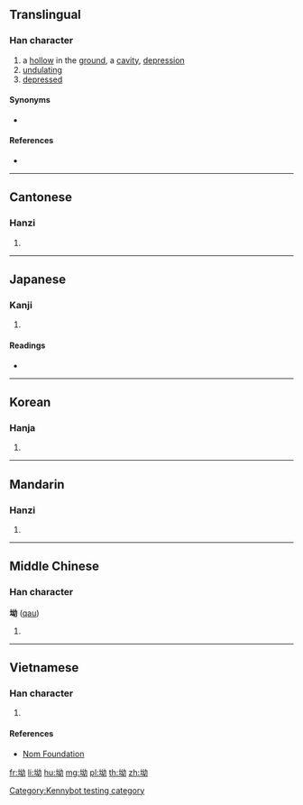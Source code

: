 ==Translingual==

===Han character===
{{Han char|rn=32|rad=土|as=05|sn=8|four=44127|canj=GVIS|ids=⿰土幼}}

# a [[hollow]] in the [[ground]], a [[cavity]], [[depression]]
# [[undulating]]
# [[depressed]]

====Synonyms====
* {{l|mul|垇}}

====References====
* {{Han ref|kx=0226.330|dkj=04988|dj=0462.100|hdz=10436.090|uh=5773|ud=22387|bh=CBFC|bd=52220}}

----

==Cantonese==

===Hanzi===
{{yue-hanzi|jyut=[[aau1]], [[aau3]]|y=aau1, aau3}}

# {{defn|lang=yue|sort=土05}}

----

==Japanese==

===Kanji===
{{ja-kanji|grade=|rs=土05}}

# {{defn|lang=ja|sort=土05}}

====Readings====
* {{ja-readings|on=[[あう]] (au), [[えう]] (eu)|kun=[[くぼみ]] (kubomi)}}

----

==Korean==

===Hanja===
{{ko-hanja|hangeul=요|rv=yo|mr=yo}}

# {{defn|lang=ko|sort=土05}}

----

==Mandarin==

===Hanzi===
{{cmn-hanzi|pin=[[ào]] ([[ao4]])|wg=ao<sup>4</sup>}}

# {{defn|lang=cmn|sort=土05}}

----

==Middle Chinese==

===Han character===
'''坳''' ([[qau]])

# {{defn|lang=ltc|sort=土05}}

----

==Vietnamese==

===Han character===
{{vi-hantu|[[ao]]|rs=土05}}

# {{defn|lang=vi|sort=土05}}

====References====
* [http://nomfoundation.org/common/nom_details.php?codepoint=5773 Nom Foundation]

[[Category:Kennybot testing category]]

[[fr:坳]]
[[li:坳]]
[[hu:坳]]
[[mg:坳]]
[[pl:坳]]
[[th:坳]]
[[zh:坳]]